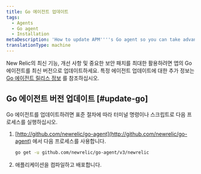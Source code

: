 ```yaml
---
title: Go 에이전트 업데이트
tags:
  - Agents
  - Go agent
  - Installation
metaDescription: 'How to update APM''''s Go agent so you can take advantage of the latest features, enhancements, and important security patches.'
translationType: machine
---
```


New Relic의 최신 기능, 개선 사항 및 중요한 보안 패치를 최대한 활용하려면 앱의 Go 에이전트를 최신 버전으로 업데이트하세요. 특정 에이전트 업데이트에 대한 추가 정보는 [Go 에이전트 릴리스 정보](/docs/release-notes/agent-release-notes/go-release-notes) 를 참조하십시오.

## Go 에이전트 버전 업데이트 [#update-go]

Go 에이전트를 업데이트하려면 표준 절차에 따라 터미널 명령이나 스크립트로 다음 프로세스를 실행하십시오.

1. [http://github.com/newrelic/go-agent](http://github.com/newrelic/go-agent) 에서 다음 프로세스를 사용합니다.

   ```bash
   go get -u github.com/newrelic/go-agent/v3/newrelic
   ```

2. 애플리케이션을 컴파일하고 배포합니다.